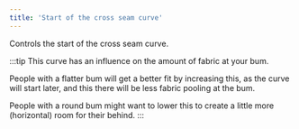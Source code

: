```yaml
---
title: 'Start of the cross seam curve'
---
```


Controls the start of the cross seam curve.

:::tip
This curve has an influence on the amount of fabric at your bum.

People with a flatter bum will get a better fit by increasing this, as the
curve will start later, and this there will be less fabric pooling at the bum.

People with a round bum might want to lower this to create a little more
(horizontal) room for their behind.
:::
